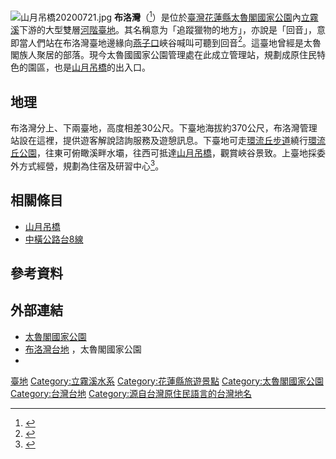 [[File:山月吊橋20200721.jpg|thumb]]
'''布洛灣'''（{{lang-trv|Bruwan}}<ref>{{cite report | year = 2007 | title = 原住民族傳統領域土地調查第五年研究報告 | publisher = 行政院原住民族委員會 | url = https://www.cip.gov.tw/data/news/document/201706/1498197707141-1.pdf?s=08774134F5646D99&c=E134528BBF55251D4926EBA923A1584B&fn=60ADD87B0F39AFF217995E6148F019F30DD4F0812ECBE10B240019D751653BB1D0636733C6861689 | date =  | access-date = 2022-01-05 | archive-date = 2022-01-05 | archive-url = https://web.archive.org/web/20220105164117/https://www.cip.gov.tw/data/news/document/201706/1498197707141-1.pdf?s=08774134F5646D99&c=E134528BBF55251D4926EBA923A1584B&fn=60ADD87B0F39AFF217995E6148F019F30DD4F0812ECBE10B240019D751653BB1D0636733C6861689 | dead-url = no }}</ref>）是位於[[臺灣|臺灣]][[花蓮縣|花蓮縣]][[太魯閣國家公園|太魯閣國家公園]]內[[立霧溪|立霧溪]]下游的大型雙層[[河階|河階]][[臺地|臺地]]。其名稱意为「追蹤獵物的地方」，亦說是「回音」，意即當人們站在布洛灣臺地邊緣向[[燕子口|燕子口]]峽谷喊叫可聽到回音<ref name=研究報告>{{cite book |author1=楊南郡 |author2=王素娥 |authorlink1=楊南郡 |coauthors=中華民國自然生態保育協會 |title=太魯閣國家公園合歡越嶺古道調查與整修研究報告 |date=1986 |publisher=太魯閣國家公園 |url=https://www.taroko.gov.tw/zh-tw/Ecology/ResearchDetail?id=61 |language=zh-tw |format=pdf |access-date=2020-08-17 |archive-date=2020-10-31 |archive-url=https://web.archive.org/web/20201031074653/https://www.taroko.gov.tw/zh-tw/Ecology/ResearchDetail?id=61 |dead-url=no }}</ref>。這臺地曾經是太魯閣族人聚居的部落。現今太魯國國家公園管理處在此成立管理站，規劃成原住民特色的園區，也是[[山月吊橋|山月吊橋]]的出入口。

== 地理 ==
布洛灣分上、下兩臺地，高度相差30公尺。下臺地海拔約370公尺，布洛灣管理站設在這裡，提供遊客解說諮詢服務及遊憩訊息。下臺地可走[[環流丘步道|環流丘步道]]繞行[[環流丘公園|環流丘公園]]，往東可俯瞰溪畔水壩，往西可抵達[[山月吊橋|山月吊橋]]，觀賞峽谷景致。上臺地採委外方式經營，規劃為住宿及研習中心<ref>{{cite web |author1=太魯閣國家公園管理處 |title=布洛灣台地 |url=https://www.taroko.gov.tw/zh-tw/Tourism/AttractionDetail?id=2 |website=太魯閣國家公園 |language=zh-tw |date=2020-06-10 |access-date=2020-08-17 |archive-date=2017-07-15 |archive-url=https://web.archive.org/web/20170715062803/http://www.taroko.gov.tw/zh-tw/Tourism/AttractionDetail?id=2 |dead-url=no }}</ref>。

==相關條目==
* [[山月吊橋|山月吊橋]]
* [[中橫公路|中橫公路]][[台8線|台8線]]

== 參考資料 ==
{{reflist}}

== 外部連結 ==
* [https://www.taroko.gov.tw/ 太魯閣國家公園] {{Wayback|url=https://www.taroko.gov.tw/ |date=20200726095320 }}{{zh-tw}}
* [https://www.taroko.gov.tw/zh-tw/Tourism/AttractionDetail?id=2 布洛灣台地] {{Wayback|url=https://www.taroko.gov.tw/zh-tw/Tourism/AttractionDetail?id=2 |date=20170715062803 }}，太魯閣國家公園
* {{facebook|TarokoNationalPark|太魯閣國家公園}}

{{臺灣地形}}
{{DEFAULTSORT:布洛灣河階}}
[[Category:秀林鄉地理|臺地]]
[[Category:立霧溪水系|Category:立霧溪水系]]
[[Category:花蓮縣旅遊景點|Category:花蓮縣旅遊景點]]
[[Category:太魯閣國家公園|Category:太魯閣國家公園]]
[[Category:台灣台地|Category:台灣台地]]
[[Category:源自台灣原住民語言的台灣地名|Category:源自台灣原住民語言的台灣地名]]